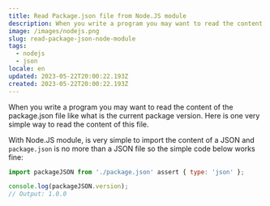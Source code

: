 ```yaml
---
title: Read Package.json file from Node.JS module
description: When you write a program you may want to read the content of the package.json file like what is the current package version. Here is one very simple way to read the content of this file.
image: /images/nodejs.png
slug: read-package-json-node-module
tags:
  - nodejs
  - json
locale: en
updated: 2023-05-22T20:00:22.193Z
created: 2023-05-22T20:00:22.193Z
---
```


When you write a program you may want to read the content of the package.json file like what is the current package version. Here is one very simple way to read the content of this file.

With Node.JS module, is very simple to import the content of a JSON and `package.json` is no more than a JSON file so the simple code below works fine:

```javascript:example.mjs
import packageJSON from './package.json' assert { type: 'json' };

console.log(packageJSON.version);
// Output: 1.0.0
```
